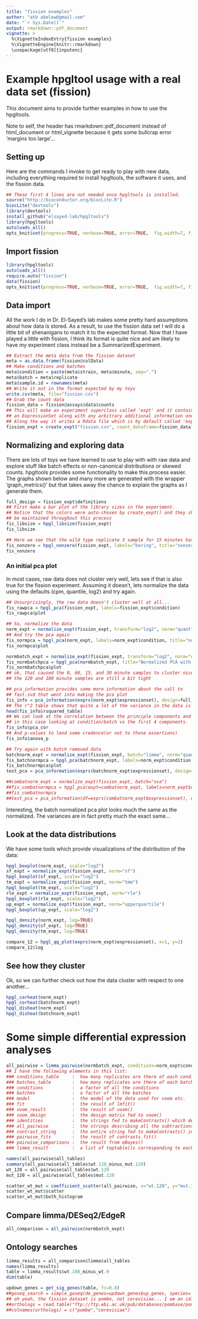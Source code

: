 ```yaml
---
title: "fission examples"
author: "atb abelew@gmail.com"
date: "`r Sys.Date()`"
output: rmarkdown::pdf_document
vignette: >
  %\VignetteIndexEntry{fission examples}
  %\VignetteEngine{knitr::rmarkdown}
  \usepackage[utf8]{inputenc}
---
```


# Example hpgltool usage with a real data set (fission)

This document aims to provide further examples in how to use the hpgltools.

Note to self, the header has rmarkdown::pdf_document instead of html_document or html_vignette because it gets some bullcrap error 'margins too large'...

## Setting up

Here are the commands I invoke to get ready to play with new data, including everything
required to install hpgltools, the software it uses, and the fission data.

```r

## These first 4 lines are not needed once hpgltools is installed.
source("http://bioconductor.org/biocLite.R")
biocLite("devtools")
library(devtools)
install_github("elsayed-lab/hpgltools")
library(hpgltools)
autoloads_all()
opts_knit$set(progress=TRUE, verbose=TRUE, error=TRUE,  fig.width=7, fig.height=7)

```

## Import fission

```r

library(hpgltools)
autoloads_all()
require.auto("fission")
data(fission)
opts_knit$set(progress=TRUE, verbose=TRUE, error=TRUE,  fig.width=7, fig.height=7)

```

## Data import

All the work I do in Dr. El-Sayed's lab makes some pretty hard assumptions about how data is stored.
As a result, to use the fission data set I will do a little bit of shenanigans to match it to the
expected format.  Now that I have played a little with fission, I think its format is quite nice
and am likely to have my experiment class instead be a SummarizedExperiment.

```r

## Extract the meta data from the fission dataset
meta = as.data.frame(fission@colData)
## Make conditions and batches
meta$condition = paste(meta$strain, meta$minute, sep=".")
meta$batch = meta$replicate
meta$sample.id = rownames(meta)
## Write it out in the format expected by my toys
write.csv(meta, file="fission.csv")
## Grab the count data
fission_data = fission@assays$data$counts
## This will make an experiment superclass called 'expt' and it contains
## an ExpressionSet along with any arbitrary additional information one might want to include.
## Along the way it writes a Rdata file which is by default called 'expt.Rdata'
fission_expt = create_expt("fission.csv", count_dataframe=fission_data)

```

## Normalizing and exploring data

There are lots of toys we have learned to use to play with with raw data and explore stuff like
batch effects or non-canonical distributions or skewed counts.  hpgltools provides some functionality
to make this process easier.  The graphs shown below and many more are generated with the wrapper
'graph_metrics()' but that takes away the chance to explain the graphs as I generate them.

```r

full_design = fission_expt$definitions
## First make a bar plot of the library sizes in the experiment.
## Notice that the colors were auto-chosen by create_expt() and they should
## be maintained throughout this process
fis_libsize = hpgl_libsize(fission_expt)
fis_libsize

## Here we see that the wild type replicate 3 sample for 15 minutes has fewer non-zero genes than all its friends.
fis_nonzero = hpgl_nonzero(fission_expt, labels="boring", title="nonzero vs. cpm")
fis_nonzero

```

### An initial pca plot

In most cases, raw data does not cluster very well, lets see if that is also true for the fission experiment.
Assuming it doesn't, lets normalize the data using the defaults (cpm, quantile, log2) and try again.

```r

## Unsurprisingly, the raw data doesn't cluster well at all...
fis_rawpca = hpgl_pca(fission_expt, labels=fission_expt$condition)
fis_rawpca$plot

## So, normalize the data
norm_expt = normalize_expt(fission_expt, transform="log2", norm="quant", convert="cpm")
## And try the pca again
fis_normpca = hpgl_pca(norm_expt, labels=norm_expt$condition, title="normalized pca")
fis_normpca$plot

normbatch_expt = normalize_expt(fission_expt, transform="log2", norm="quant", convert="cpm", batch="sva")
fis_normbatchpca = hpgl_pca(normbatch_expt, title="Normalized PCA with batch effect correction.")
fis_normbatchpca$plot
## ok, that caused the 0, 60, 15, and 30 minute samples to cluster nicely
## the 120 and 180 minute samples are still a bit tight

## pca_information provides some more information about the call to
## fast.svd that went into making the pca plot
fis_info = pca_information(exprs(norm_expt$expressionset), design=full_design, factors=c("condition","batch","strain","minute"), num_components=6)
## The r^2 table shows that quite a lot of the variance in the data is explained by condition
head(fis_info$rsquared_table)
## We can look at the correlation between the principle components and the factors in the experiment
## in this case looking at condition/batch vs the first 4 components.
fis_info$pca_cor
## And p-values to lend some credence(or not to those assertions)
fis_info$anova_p

## Try again with batch removed data
batchnorm_expt = normalize_expt(fission_expt, batch="limma", norm="quant", transform="log2", convert="cpm")
fis_batchnormpca = hpgl_pca(batchnorm_expt, labels=norm_expt$condition, title="limma corrected pca")
fis_batchnormpca$plot
test_pca = pca_information(exprs(batchnorm_expt$expressionset), design=full_design, factors=c("condition","batch","strain","minute"), num_components=6)

##combatnorm_expt = normalize_expt(fission_expt, batch="sva")
##fis_combatnormpca = hpgl_pca(expt=combatnorm_expt, labels=norm_expt$condition, title="sva corrected pca")
##fis_combatnormpca
##test_pca = pca_information(df=exprs(combatnorm_expt$expressionset), design=full_design, factors=c("condition","batch","strain","minute"), num_components=6)

```

Interesting, the batch normalized pca plot looks much the same as the normalized.
The variances are in fact pretty much the exact same...

## Look at the data distributions

We have some tools which provide visualizations of the distribution of the data:

```r

hpgl_boxplot(norm_expt, scale="log2")
sf_expt = normalize_expt(fission_expt, norm="sf")
hpgl_boxplot(sf_expt, scale="log2")
tm_expt = normalize_expt(fission_expt, norm="tmm")
hpgl_boxplot(tm_expt, scale="log2")
rle_expt = normalize_expt(fission_expt, norm="rle")
hpgl_boxplot(rle_expt, scale="log2")
up_expt = normalize_expt(fission_expt, norm="upperquartile")
hpgl_boxplot(up_expt, scale="log2")

hpgl_density(norm_expt, log=TRUE)
hpgl_density(sf_expt, log=TRUE)
hpgl_density(tm_expt, log=TRUE)

compare_12 = hpgl_qq_plot(exprs(norm_expt$expressionset), x=1, y=2)
compare_12$log

```

## See how they cluster

Ok, so we can further check out how the data cluster with respect to one another...

```r

hpgl_corheat(norm_expt)
hpgl_corheat(batchnorm_expt)
hpgl_disheat(norm_expt)
hpgl_disheat(batchnorm_expt)

```

# Some simple differential expression analyses

```r

all_pairwise = limma_pairwise(normbatch_expt, conditions=norm_expt$conditions, batches=norm_expt$batches)
## I have the following elements in this list:
### conditions_table     :  how many replicates are there of each condition
### batches_table        :  how many replicates are there of each batch
### conditions           :  a factor of all the conditions
### batches              :  a factor of all the batches
### model                :  the model of the data used for voom etc.
### fit                  :  the result of lmfit()
### voom_result          :  the result of voom()
### voom_design          :  the design matrix fed to voom()
### identities           :  the strings fed to makeContrasts() which describe each sample alone
### all_pairwise         :  the strings describing all the subtractions fed to makeContrasts()
### contrast_string      :  the entire string fed to makeContrasts() including the design etc.
### pairwise_fits        :  the result of contrasts.fit()
### pairwise_comparisons :  the result from eBayes()
### limma_result         :  a list of toptable()s corresponding to each pairwise comparison

names(all_pairwise$all_tables)
summary(all_pairwise$all_tables$wt.120_minus_mut.120)
wt_120 = all_pairwise$all_tables$wt.120
mut_120 = all_pairwise$all_tables$mut.120

scatter_wt_mut = coefficient_scatter(all_pairwise, x="wt.120", y="mut.120", gvis_filename=NULL)
scatter_wt_mut$scatter
scatter_wt_mut$both_histogram

```

## Compare limma/DESeq2/EdgeR

```r

all_comparison = all_pairwise(normbatch_expt)

```

## Ontology searches

```r

limma_results = all_comparison$limma$all_tables
names(limma_results)
table = limma_results$wt.180_minus_wt.0
dim(table)

updown_genes = get_sig_genes(table, fc=0.8)
##goseq_search = simple_goseq(de_genes=updown_genes$up_genes, species='sacCer2')
## oh yeah, the fission dataset is pombe, not cerevisiae... I am an idiot.
##orthologs = read.table("ftp://ftp.ebi.ac.uk/pub/databases/pombase/pombe/orthologs/cerevisiae-orthologs.txt")
##colnames(orthologs) = c("pombe","cerevisiae")

```
